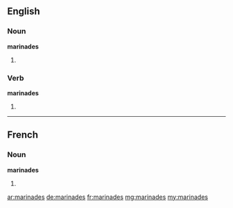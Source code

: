 ==English==

===Noun===
'''marinades'''

# {{plural of|marinade}}

===Verb===
'''marinades'''

# {{third-person singular of|marinade}}

----

==French==

===Noun===
'''marinades''' {{f}}

# {{plural of|marinade|lang=fr}}

[[ar:marinades]]
[[de:marinades]]
[[fr:marinades]]
[[mg:marinades]]
[[my:marinades]]